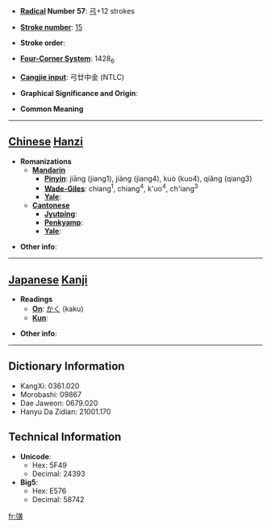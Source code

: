 * '''[[Wiktionary:Chinese radical index| Radical]] Number 57''': [[Wiktionary:Chinese radical index 弓|弓]]+12 strokes

* '''[[Wiktionary:Chinese total strokes index|Stroke number]]''': [[Wiktionary:Chinese total strokes index 15|15]]

* '''Stroke order''': 

* '''[[Wiktionary:Chinese four corner index|Four-Corner System]]''': 1428<sub>6</sub>

* '''[[Wiktionary:Chinese Cangjie index|Cangjie input]]''': 弓廿中金 (NTLC)

* '''Graphical Significance and Origin''': 

* '''Common Meaning'''

----

== [[Chinese]] [[Hanzi]] ==

* '''Romanizations'''
** '''[[Mandarin]]'''
*** '''[[Pinyin]]''': jiāng (jiang1), jiàng (jiang4), kuò (kuo4), qiǎng (qiang3)
*** '''[[Wade-Giles]]''': chiang<sup>1</sup>, chiang<sup>4</sup>, k'uo<sup>4</sup>, ch'iang<sup>3</sup>
*** '''[[Yale]]''': 
** '''[[Cantonese]]'''
*** '''[[Jyutping]]''':
*** '''[[Penkyamp]]''': 
*** '''[[Yale]]''': 

* '''Other info''': 

----

== [[Japanese]] [[Kanji]] ==

* '''Readings'''
** '''[[On]]''': [[かく]] (kaku)
** '''[[Kun]]''': 

* '''Other info''':  

----

== Dictionary Information ==

* KangXi: 0361.020
* Morobashi: 09867
* Dae Jaweon: 0679.020
* Hanyu Da Zidian: 21001.170

== Technical Information ==

* '''Unicode''':
** Hex: 5F49
** Decimal: 24393
* '''Big5''':
** Hex: E576
** Decimal: 58742

[[fr:彉]]